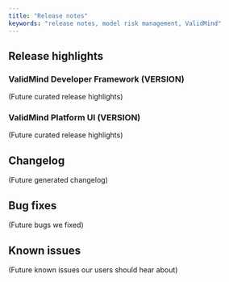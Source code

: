 ```yaml
---
title: "Release notes"
keywords: "release notes, model risk management, ValidMind"
---
```


## Release highlights

### ValidMind Developer Framework (VERSION)

(Future curated release highlights)

### ValidMind Platform UI (VERSION)

(Future curated release highlights)

## Changelog

(Future generated changelog)

## Bug fixes

(Future bugs we fixed)

## Known issues

(Future known issues our users should hear about)